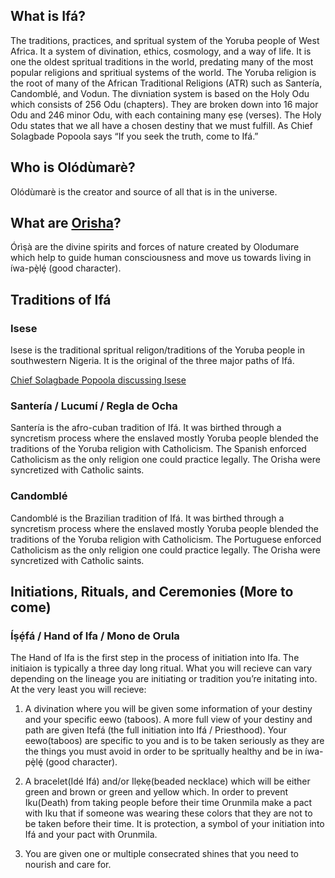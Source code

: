 ## What is Ifá?

The traditions, practices, and spritual system of the Yoruba people of West Africa. It a system of divination, ethics, cosmology, and a way of life. It is one the oldest spritual traditions in the world, predating many of the most popular religions and spritiual systems of the world. The Yoruba religion is the root of many of the African Traditional Religions (ATR) such as Santería, Candomblé, and Vodun. The divniation system is based on the Holy Odu which consists of 256 Odu (chapters). They are broken down into 16 major Odu and 246 minor Odu, with each containing many ẹsẹ (verses). The Holy Odu states that we all have a chosen destiny that we must fulfill. As Chief Solagbade Popoola says "If you seek the truth, come to Ifá."

## Who is Olódùmarè?
Olódùmarè is the creator and source of all that is in the universe.

## What are [Orisha](orisha.qmd)?
Órìṣà are the divine spirits and forces of nature created by Olodumare which help to guide human consciousness and move us towards living in íwa-pȩ̀lȩ́ (good character).

## Traditions of Ifá

### Isese
Isese is the traditional spritual religon/traditions of the Yoruba people in southwestern Nigeria. It is the original of the three major paths of Ifá.

[Chief Solagbade Popoola discussing Isese](https://www.youtube.com/live/juc_kapaUFo?feature=share)

### Santería / Lucumí / Regla de Ocha

Santería is the afro-cuban tradition of Ifá. It was birthed through a syncretism process where the enslaved mostly Yoruba people blended the traditions of the Yoruba religion with Catholicism. The Spanish enforced Catholicism as the only religion one could practice legally. The Orisha were syncretized with Catholic saints.

### Candomblé

Candomblé is the Brazilian tradition of Ifá. It was birthed through a syncretism process where the enslaved mostly Yoruba people blended the traditions of the Yoruba religion with Catholicism. The Portuguese enforced Catholicism as the only religion one could practice legally. The Orisha were syncretized with Catholic saints.

## Initiations, Rituals, and Ceremonies (More to come)

### Íṣẹ́fá / Hand of Ifa / Mono de Orula

The Hand of Ifa is the first step in the process of initiation into Ifa. The initiaion is typically a three day long ritual. What you will recieve can vary depending on the lineage you are initiating or tradition you're initating into. At the very least you will recieve:

1. A divination where you will be given some information of your destiny and your specific eewo (taboos). A more full view of your destiny and path are given Itefá (the full initiation into Ifá / Priesthood). Your eewo(taboos) are specific to you and is to be taken seriously as they are the things you must avoid in order to be spritually healthy and be in íwa-pȩ̀lȩ́ (good character).

2. A bracelet(Idé Ifá) and/or Ilẹkẹ(beaded necklace) which will be either green and brown or green and yellow which. In order to prevent Iku(Death) from taking people before their time Orunmila make a pact with Iku that if someone was wearing these colors that they are not to be taken before their time. It is protection, a symbol of your initiation into Ifá and your pact with Orunmila.

3. You are given one or multiple consecrated shines that you need to nourish and care for.




